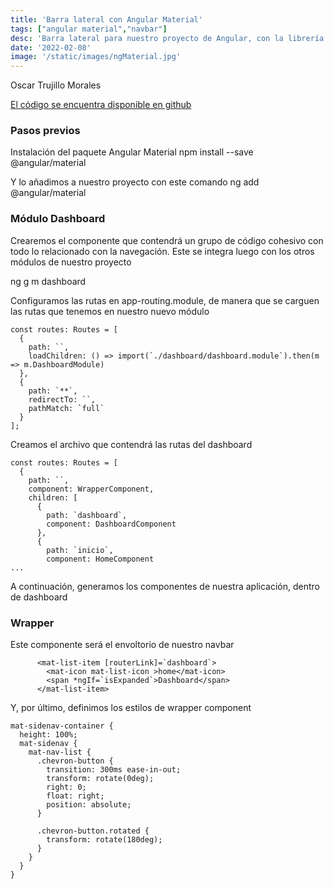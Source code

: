 ```yaml
---
title: 'Barra lateral con Angular Material'
tags: ["angular material","navbar"]
desc: 'Barra lateral para nuestro proyecto de Angular, con la librería Material'
date: '2022-02-08'
image: '/static/images/ngMaterial.jpg'
---
```


Oscar Trujillo Morales

[El código se encuentra disponible en github](https://github.com/oscartmxpgit/ngMinistry)

### Pasos previos

Instalación del paquete Angular Material
npm install --save @angular/material

Y lo añadimos a nuestro proyecto con este comando
ng add @angular/material

### Módulo Dashboard

 Crearemos el componente que contendrá un grupo de código cohesivo con todo lo relacionado con la navegación. Este se integra luego con los otros módulos de nuestro proyecto

ng g m dashboard

Configuramos las rutas en app-routing.module, de manera que se carguen las rutas que tenemos en nuestro nuevo módulo
```
const routes: Routes = [
  {
    path: ``,
    loadChildren: () => import(`./dashboard/dashboard.module`).then(m => m.DashboardModule)
  },
  {
    path: `**`,
    redirectTo: ``,
    pathMatch: `full`
  }
];
```

Creamos el archivo que contendrá las rutas del dashboard

```
const routes: Routes = [
  {
    path: ``,
    component: WrapperComponent,
    children: [
      {
        path: `dashboard`,
        component: DashboardComponent
      },
      {
        path: `inicio`,
        component: HomeComponent
...
```

A continuación, generamos los componentes de nuestra aplicación, dentro de dashboard

### Wrapper

Este componente será el envoltorio de nuestro navbar

```
      <mat-list-item [routerLink]=`dashboard`>
        <mat-icon mat-list-icon >home</mat-icon>
        <span *ngIf=`isExpanded`>Dashboard</span>
      </mat-list-item>
```

Y, por último, definimos los estilos de wrapper component
```
mat-sidenav-container {
  height: 100%;
  mat-sidenav {
    mat-nav-list {
      .chevron-button {
        transition: 300ms ease-in-out;
        transform: rotate(0deg);
        right: 0;
        float: right;
        position: absolute;
      }

      .chevron-button.rotated {
        transform: rotate(180deg);
      }
    }
  }
}
```